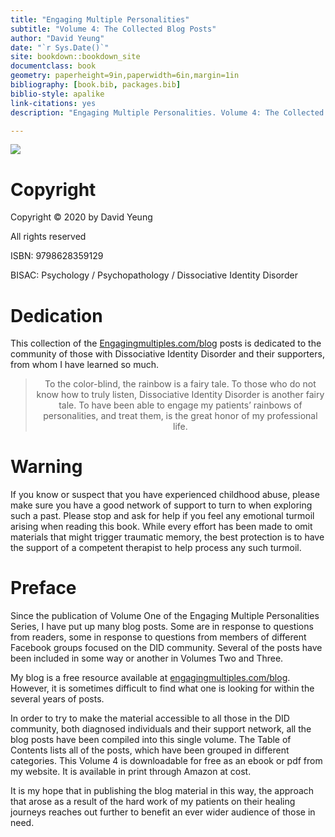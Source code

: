```yaml
--- 
title: "Engaging Multiple Personalities"
subtitle: "Volume 4: The Collected Blog Posts"
author: "David Yeung"
date: "`r Sys.Date()`"
site: bookdown::bookdown_site
documentclass: book
geometry: paperheight=9in,paperwidth=6in,margin=1in
bibliography: [book.bib, packages.bib]
biblio-style: apalike
link-citations: yes
description: "Engaging Multiple Personalities. Volume 4: The Collected Blog Posts."

---
```


![](images/Cover-Image-Volume-4.jpg)

# Copyright {-}

Copyright © 2020
by David Yeung

All rights reserved

ISBN: 9798628359129

BISAC: Psychology / Psychopathology / Dissociative Identity Disorder


# Dedication {-}

This collection of the [Engagingmultiples.com/blog](https://www.engagingmultiples.com/blog/) posts is dedicated to the community of those with Dissociative Identity Disorder and their supporters, from whom I have learned so much.



<center>
>To the color-blind, the rainbow is a fairy tale. To those who do not know how to truly listen, Dissociative Identity Disorder is another fairy tale. To have been able to engage my patients' rainbows of personalities, and treat them, is the great honor of my professional life.

</center>


# Warning {-}

If you know or suspect that you have experienced childhood abuse, please make sure you have a good network of support to turn to when exploring such a past. Please stop and ask for help if you feel any emotional turmoil arising when reading this book. While every effort has been made to omit materials that might trigger traumatic memory, the best protection is to have the support of a competent therapist to help process any such turmoil. 


# Preface {-}

Since the publication of Volume One of the Engaging Multiple Personalities Series, I have put up many blog posts. Some are in response to questions from readers, some in response to questions from members of different Facebook groups focused on the DID community. Several of the posts have been included in some way or another in Volumes Two and Three.

My blog is a free resource available at [engagingmultiples.com/blog](https://www.engagingmultiples.com/blog/). However, it is sometimes difficult to find what one is looking for within the several years of posts.

In order to try to make the material accessible to all those in the DID community, both diagnosed individuals and their support network, all the blog posts have been compiled into this single volume. The Table of Contents lists all of the posts, which have been grouped in different categories. This Volume 4 is downloadable for free as an ebook or pdf from my website. It is available in print through Amazon at cost.

It is my hope that in publishing the blog material in this way, the approach that arose as a result of the hard work of my patients on their healing journeys reaches out further to benefit an ever wider audience of those in need.
